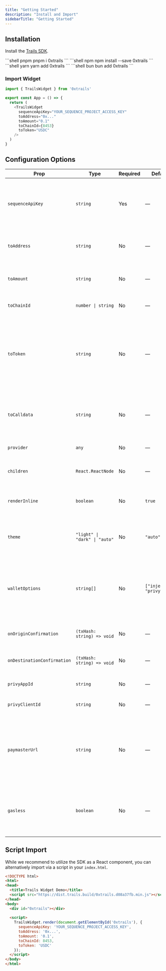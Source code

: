 ```yaml
---
title: "Getting Started"
description: "Install and Import"
sidebarTitle: "Getting Started"
---
```


## Installation

Install the [Trails SDK](https://github.com/0xsequence/trails).

<CodeGroup>
```shell pnpm
pnpm i 0xtrails
```
```shell npm
npm install --save 0xtrails
```
```shell yarn
yarn add 0xtrails
```
```shell bun
bun add 0xtrails
```
</CodeGroup>

### Import Widget

```typescript
import { TrailsWidget } from '0xtrails'

export const App = () => {
  return (
    <TrailsWidget
      sequenceApiKey="YOUR_SEQUENCE_PROJECT_ACCESS_KEY"
      toAddress="0x..."
      toAmount="0.1"
      toChainId={8453}
      toToken="USDC"
    />
  )
}
```

## Configuration Options

| Prop                        | Type                                                      | Required | Default   | Description                                                                                                   |
|-----------------------------|-----------------------------------------------------------|----------|-----------|---------------------------------------------------------------------------------------------------------------|
| `sequenceApiKey`            | `string`                                                  | Yes      | —         | Your Sequence project access key. Used to authenticate API requests. A key can be generated on the [Sequence Builder](https://sequence.build/).                                          |
| `toAddress`                 | `string`                                                  | No       | —         | The predefined  recipient or destination address for the transaction.                                                            |
| `toAmount`                  | `string`                                                  | No       | —         | The predefined amount to send (e.g., "0.1") to the destination address.                                                                   |
| `toChainId`                 | `number \| string`                                        | No       | —         | The predefined destination chain ID.                                                                             |
| `toToken`                   | `string`                                                  | No       | —         | The default token symbol to send (e.g., "ETH", "USDC"). Currently only "ETH" and "USDC" are supported values, but this will change to a token address in near future.                                                   |
| `toCalldata`                | `string`                                                  | No       | —         | Optional calldata for contract interactions (e.g., NFT minting, DeFi actions) at the destination address.                                |
| `provider`                  | `any`                                                     | No       | —         | Custom EIP-1193 provider for wallet interactions.                                                             |
| `children`                  | `React.ReactNode`                                         | No       | —         | Custom React node for the widget's trigger button.                                                            |
| `renderInline`              | `boolean`                                                 | No       | `true`    | If `true`, renders inline; if `false`, renders as a modal triggered by the button.                                                    |
| `theme`                     | `"light" \| "dark" \| "auto"`                        | No       | `"auto"` | Controls the widget's color theme. "auto" matches the user's system preference.                               |
| `walletOptions`             | `string[]`                                                | No       | `["injected", "privy"]` | Array of wallet options to show for connection. Supported: `"injected"`, `"privy"`. It's expected however that the dapp provides their own wallet connection.          |
| `onOriginConfirmation`      | `(txHash: string) => void`                                | No       | —         | Callback with the origin transaction hash when confirmed.                                                     |
| `onDestinationConfirmation` | `(txHash: string) => void`                                | No       | —         | Callback with the destination transaction hash when confirmed.                                                |
| `privyAppId`                | `string`                                                  | No       | —         | Privy App ID for Privy wallet integration.                                                                    |
| `privyClientId`             | `string`                                                  | No       | —         | Privy Client ID for Privy wallet integration.                                                                 |
| `paymasterUrl`              | `string`                                                  | No       | —         | URL of a 4337-compatible bundler/paymaster URL for gasless transactions (e.g., thirdweb, Pimlico, ZeroDev, Alchemy, etc). The option `gasless` must also be to `true` to enable it.                                           |
| `gasless`                   | `boolean`                                                 | No       | —         | If `true`, enables gasless transactions using sequence Relayer or paymaster (ERC-4337) if `paymasterUrl` is set.                                         |

## Script Import

While we recommend to utilize the SDK as a React component, you can alternatively import via a script in your `index.html`.

```html
<!DOCTYPE html>
<html>
<head>
  <title>Trails Widget Demo</title>
  <script src="https://dist.trails.build/0xtrails.d08a37fb.min.js"></script>
</head>
<body>
  <div id="0xtrails"></div>
    
  <script>
    TrailsWidget.render(document.getElementById('0xtrails'), {
      sequenceApiKey: 'YOUR_SEQUENCE_PROJECT_ACCESS_KEY',
      toAddress: '0x...',
      toAmount: '0.1',
      toChainId: 8453,
      toToken: 'USDC'
    });
  </script>
</body>
</html>
```